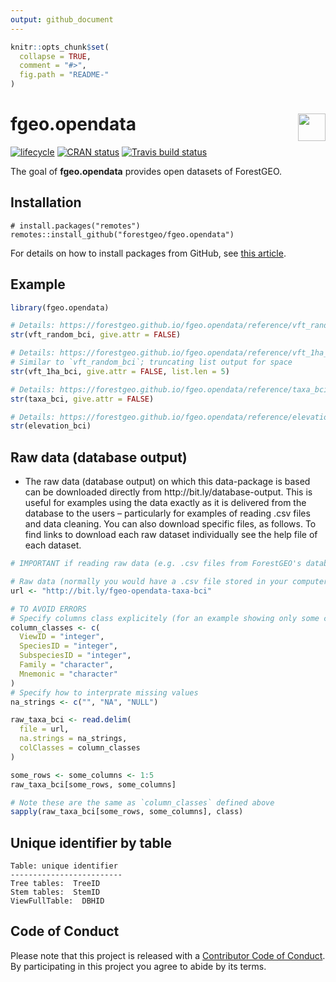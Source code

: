 ```yaml
---
output: github_document 
---
```

<!-- README.md is generated from README.Rmd. Please edit that file -->

```r
knitr::opts_chunk$set(
  collapse = TRUE,
  comment = "#>",
  fig.path = "README-"
)
```

# <img src="https://i.imgur.com/39pvr4n.png" align="right" height=44 /> fgeo.opendata

[![lifecycle](https://img.shields.io/badge/lifecycle-experimental-orange.svg)](https://www.tidyverse.org/lifecycle/#experimental)
[![CRAN status](https://www.r-pkg.org/badges/version/fgeo.opendata)](https://cran.r-project.org/package=fgeo.opendata)
[![Travis build status](https://travis-ci.org/forestgeo/fgeo.opendata.svg?branch=master)](https://travis-ci.org/forestgeo/fgeo.opendata)

The goal of __fgeo.opendata__ provides open datasets of ForestGEO.

## Installation

```
# install.packages("remotes")
remotes::install_github("forestgeo/fgeo.opendata")
```

For details on how to install packages from GitHub, see [this article](https://goo.gl/dQKEeg).

## Example

```r
library(fgeo.opendata)

# Details: https://forestgeo.github.io/fgeo.opendata/reference/vft_random_bci
str(vft_random_bci, give.attr = FALSE)

# Details: https://forestgeo.github.io/fgeo.opendata/reference/vft_1ha_bci
# Similar to `vft_random_bci`; truncating list output for space
str(vft_1ha_bci, give.attr = FALSE, list.len = 5)

# Details: https://forestgeo.github.io/fgeo.opendata/reference/taxa_bci
str(taxa_bci, give.attr = FALSE)

# Details: https://forestgeo.github.io/fgeo.opendata/reference/elevation_bci
str(elevation_bci)
```

## Raw data (database output)

* The raw data (database output) on which this data-package is based can be downloaded directly from http://bit.ly/database-output. This is useful for examples using the data exactly as it is delivered from the database to the users -- particularly for examples of reading .csv files and data cleaning. You can also download specific files, as follows. To find links to download each raw dataset individually see the help file of each dataset.

```r
# IMPORTANT if reading raw data (e.g. .csv files from ForestGEO's database)

# Raw data (normally you would have a .csv file stored in your computer)
url <- "http://bit.ly/fgeo-opendata-taxa-bci"

# TO AVOID ERRORS
# Specify columns class explicitely (for an example showing only some columns)
column_classes <- c(
  ViewID = "integer", 
  SpeciesID = "integer", 
  SubspeciesID = "integer", 
  Family = "character", 
  Mnemonic = "character"
)
# Specify how to interprate missing values
na_strings <- c("", "NA", "NULL")

raw_taxa_bci <- read.delim(
  file = url, 
  na.strings = na_strings, 
  colClasses = column_classes
)

some_rows <- some_columns <- 1:5
raw_taxa_bci[some_rows, some_columns]

# Note these are the same as `column_classes` defined above
sapply(raw_taxa_bci[some_rows, some_columns], class)
```

## Unique identifier by table

```
Table: unique identifier
-------------------------
Tree tables:  TreeID
Stem tables:  StemID
ViewFullTable:  DBHID
```

## Code of Conduct

Please note that this project is released with a [Contributor Code of Conduct](.github/CODE_OF_CONDUCT.md).
By participating in this project you agree to abide by its terms.
